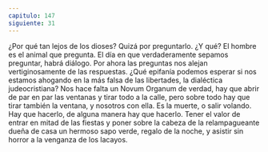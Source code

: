 ```yaml
---
capitulo: 147
siguiente: 31
---
```


¿Por qué tan lejos de los dioses? Quizá por preguntarlo.
¿Y qué? El hombre es el animal que pregunta. El día en que verdaderamente
sepamos preguntar, habrá diálogo. Por ahora las preguntas nos alejan
vertiginosamente de las respuestas. ¿Qué epifanía podemos esperar si nos
estamos ahogando en la más falsa de las libertades, la dialéctica judeocristiana?
Nos hace falta un Novum Organum de verdad, hay que abrir de par en par las
ventanas y tirar todo a la calle, pero sobre todo hay que tirar también la ventana,
y nosotros con ella. Es la muerte, o salir volando. Hay que hacerlo, de alguna
manera hay que hacerlo. Tener el valor de entrar en mitad de las fiestas y poner
sobre la cabeza de la relampagueante dueña de casa un hermoso sapo verde,
regalo de la noche, y asistir sin horror a la venganza de los lacayos.
